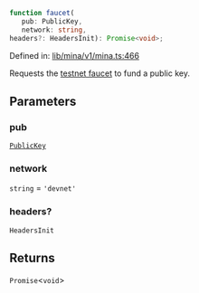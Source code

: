 ```ts
function faucet(
   pub: PublicKey, 
   network: string, 
headers?: HeadersInit): Promise<void>;
```

Defined in: [lib/mina/v1/mina.ts:466](https://github.com/o1-labs/o1js/blob/fca908c243ee8e908efacaf73a882d48759e675a/src/lib/mina/v1/mina.ts#L466)

Requests the [testnet faucet](https://faucet.minaprotocol.com/api/v1/faucet) to fund a public key.

## Parameters

### pub

[`PublicKey`](../../../../classes/PublicKey.mdx)

### network

`string` = `'devnet'`

### headers?

`HeadersInit`

## Returns

`Promise`\<`void`\>
